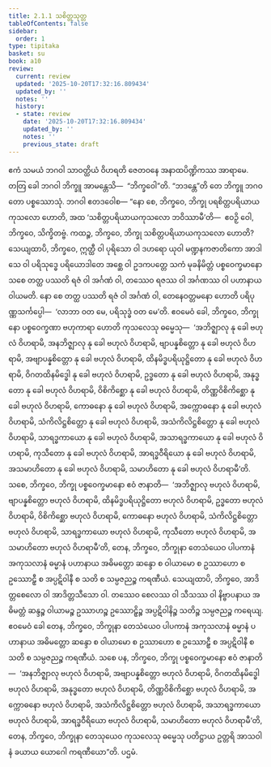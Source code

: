 ```yaml
---
title: 2.1.1 သစိတ္တသုတ္တ
tableOfContents: false
sidebar:
  order: 1
type: tipitaka
basket: su
book: a10
review:
  current: review
  updated: '2025-10-20T17:32:16.809434'
  updated_by: ''
  notes: ''
  history:
  - state: review
    date: '2025-10-20T17:32:16.809434'
    updated_by: ''
    notes: ''
    previous_state: draft
---
```



<DynamicBreadcrumb />


<ReviewStatus review={frontmatter.review} showDetails={true} />

<HypothesisAnnotation frontmatter={frontmatter} />

<Division number="51" book="a10" e="ch" v="17" p="329">

<Paragraph number="370" book="a10">
ဧကံ သမယံ ဘဂဝါ သာဝတ္ထိယံ ဝိဟရတိ ဇေတဝနေ အနာထပိဏ္ဍိကဿ အာရာမေ. တတြ ခေါ ဘဂဝါ ဘိက္ခူ အာမန္တေသိ—  “ဘိက္ခဝေါ”တိ. “ဘဒန္တေ”တိ တေ ဘိက္ခူ ဘဂဝတော ပစ္စဿောသုံ. ဘဂဝါ ဧတဒဝေါစ—
</Paragraph>

<Paragraph number="371" book="a10">
“နော စေ, ဘိက္ခဝေ, ဘိက္ခု ပရစိတ္တပရိယာယကုသလော ဟောတိ, အထ ‘သစိတ္တပရိယာယကုသလော ဘဝိဿာမီ’တိ—  ဧဝဉှိ ဝေါ, ဘိက္ခဝေ, သိက္ခိတဗ္ဗံ.
</Paragraph>

<Paragraph number="372" book="a10">
ကထဉ္စ, ဘိက္ခဝေ, ဘိက္ခု သစိတ္တပရိယာယကုသလော ဟောတိ? သေယျထာပိ, ဘိက္ခဝေ, ဣတ္ထီ ဝါ ပုရိသော ဝါ ဒဟရော ယုဝါ မဏ္ဍနကဇာတိကော အာဒါသေ ဝါ ပရိသုဒ္ဓေ ပရိယောဒါတေ အစ္ဆေ ဝါ ဥဒကပတ္တေ သကံ မုခနိမိတ္တံ ပစ္စဝေက္ခမာနော သစေ တတ္ထ ပဿတိ ရဇံ ဝါ အင်္ဂဏံ ဝါ, တဿေဝ ရဇဿ ဝါ အင်္ဂဏဿ ဝါ ပဟာနာယ ဝါယမတိ. နော စေ တတ္ထ ပဿတိ ရဇံ ဝါ အင်္ဂဏံ ဝါ, တေနေဝတ္တမနော ဟောတိ ပရိပုဏ္ဏသင်္ကပ္ပေါ—  ‘လာဘာ ဝတ မေ, ပရိသုဒ္ဓံ ဝတ မေ’တိ. ဧဝမေဝံ ခေါ, ဘိက္ခဝေ, ဘိက္ခုနော ပစ္စဝေက္ခဏာ ဗဟုကာရာ ဟောတိ ကုသလေသု ဓမ္မေသု—  ‘အဘိဇ္ဈာလု နု ခေါ ဗဟုလံ ဝိဟရာမိ, အနဘိဇ္ဈာလု နု ခေါ ဗဟုလံ ဝိဟရာမိ, ဗျာပန္နစိတ္တော နု ခေါ ဗဟုလံ ဝိဟရာမိ, အဗျာပန္နစိတ္တော နု ခေါ ဗဟုလံ ဝိဟရာမိ, ထိနမိဒ္ဓပရိယုဋ္ဌိတော နု ခေါ ဗဟုလံ ဝိဟရာမိ, ဝိဂတထိနမိဒ္ဓေါ နု ခေါ ဗဟုလံ ဝိဟရာမိ, ဥဒ္ဓတော နု ခေါ ဗဟုလံ ဝိဟရာမိ, အနုဒ္ဓတော နု ခေါ ဗဟုလံ ဝိဟရာမိ, ဝိစိကိစ္ဆော နု ခေါ ဗဟုလံ ဝိဟရာမိ, တိဏ္ဏဝိစိကိစ္ဆော နု ခေါ ဗဟုလံ ဝိဟရာမိ, ကောဓနော နု ခေါ ဗဟုလံ ဝိဟရာမိ, အက္ကောဓနော နု ခေါ ဗဟုလံ ဝိဟရာမိ, သံကိလိဋ္ဌစိတ္တော နု ခေါ ဗဟုလံ ဝိဟရာမိ, အသံကိလိဋ္ဌစိတ္တော နု ခေါ ဗဟုလံ ဝိဟရာမိ, သာရဒ္ဓကာယော နု ခေါ ဗဟုလံ ဝိဟရာမိ, အသာရဒ္ဓကာယော နု ခေါ ဗဟုလံ ဝိဟရာမိ, ကုသီတော နု ခေါ ဗဟုလံ ဝိဟရာမိ, အာရဒ္ဓဝီရိယော နု ခေါ ဗဟုလံ ဝိဟရာမိ, အသမာဟိတော နု ခေါ ဗဟုလံ ဝိဟရာမိ, သမာဟိတော နု ခေါ ဗဟုလံ ဝိဟရာမီ’တိ.
</Paragraph>

<Paragraph number="373" book="a10">
သစေ, ဘိက္ခဝေ, ဘိက္ခု ပစ္စဝေက္ခမာနော ဧဝံ ဇာနာတိ—  ‘အဘိဇ္ဈာလု ဗဟုလံ ဝိဟရာမိ, ဗျာပန္နစိတ္တော ဗဟုလံ ဝိဟရာမိ, ထိနမိဒ္ဓပရိယုဋ္ဌိတော ဗဟုလံ ဝိဟရာမိ, ဥဒ္ဓတော ဗဟုလံ ဝိဟရာမိ, ဝိစိကိစ္ဆော ဗဟုလံ ဝိဟရာမိ, ကောဓနော ဗဟုလံ ဝိဟရာမိ, သံကိလိဋ္ဌစိတ္တော ဗဟုလံ ဝိဟရာမိ, သာရဒ္ဓကာယော ဗဟုလံ ဝိဟရာမိ, ကုသီတော ဗဟုလံ ဝိဟရာမိ, အသမာဟိတော ဗဟုလံ ဝိဟရာမီ’တိ, တေန, ဘိက္ခဝေ, ဘိက္ခုနာ တေသံယေဝ ပါပကာနံ အကုသလာနံ ဓမ္မာနံ ပဟာနာယ အဓိမတ္တော ဆန္ဒော စ ဝါယာမော စ ဥဿာဟော စ ဥဿောဠှီ စ အပ္ပဋိဝါနီ စ သတိ စ သမ္ပဇညဉ္စ ကရဏီယံ. သေယျထာပိ, ဘိက္ခဝေ, အာဒိတ္တစေလော ဝါ အာဒိတ္တသီသော ဝါ. တဿေဝ စေလဿ ဝါ သီသဿ ဝါ နိဗ္ဗာပနာယ အဓိမတ္တံ ဆန္ဒဉ္စ ဝါယာမဉ္စ ဥဿာဟဉ္စ ဥဿောဠှိဉ္စ အပ္ပဋိဝါနိဉ္စ သတိဉ္စ သမ္ပဇညဉ္စ ကရေယျ. ဧဝမေဝံ ခေါ တေန, ဘိက္ခဝေ, ဘိက္ခုနာ တေသံယေဝ ပါပကာနံ အကုသလာနံ ဓမ္မာနံ ပဟာနာယ အဓိမတ္တော ဆန္ဒော စ ဝါယာမော စ ဥဿာဟော စ ဥဿောဠှီ စ အပ္ပဋိဝါနီ စ သတိ စ သမ္ပဇညဉ္စ ကရဏီယံ.
</Paragraph>

<Paragraph number="374" book="a10">
သစေ ပန, ဘိက္ခဝေ, ဘိက္ခု ပစ္စဝေက္ခမာနော ဧဝံ ဇာနာတိ—  ‘အနဘိဇ္ဈာလု ဗဟုလံ ဝိဟရာမိ, အဗျာပန္နစိတ္တော ဗဟုလံ ဝိဟရာမိ, ဝိဂတထိနမိဒ္ဓေါ ဗဟုလံ ဝိဟရာမိ, အနုဒ္ဓတော ဗဟုလံ ဝိဟရာမိ, တိဏ္ဏဝိစိကိစ္ဆော ဗဟုလံ ဝိဟရာမိ, အက္ကောဓနော ဗဟုလံ ဝိဟရာမိ, အသံကိလိဋ္ဌစိတ္တော ဗဟုလံ ဝိဟရာမိ, အသာရဒ္ဓကာယော ဗဟုလံ ဝိဟရာမိ, အာရဒ္ဓဝီရိယော ဗဟုလံ ဝိဟရာမိ, သမာဟိတော ဗဟုလံ ဝိဟရာမီ’တိ, တေန, ဘိက္ခဝေ, ဘိက္ခုနာ တေသုယေဝ ကုသလေသု ဓမ္မေသု ပတိဋ္ဌာယ ဥတ္တရိ အာသဝါနံ ခယာယ ယောဂေါ ကရဏီယော”တိ.

</Paragraph>
</Division>

<Paragraph number="375" type="center" book="a10">
ပဌမံ.
</Paragraph>